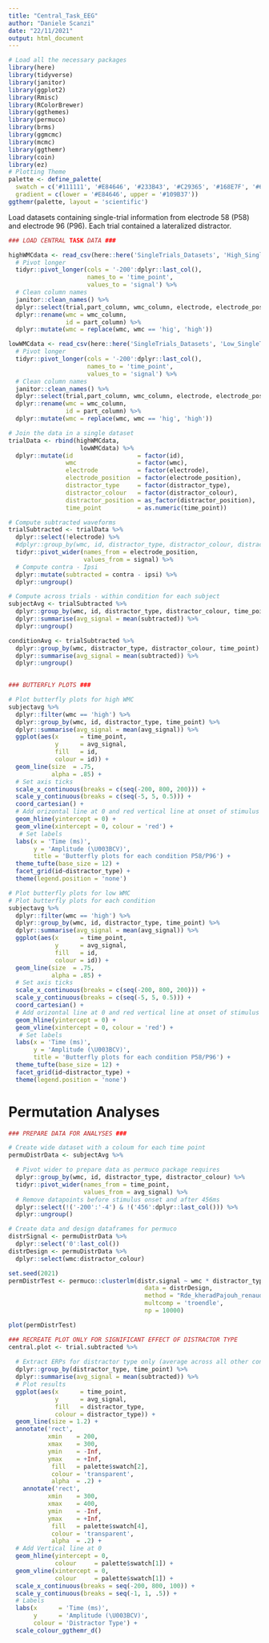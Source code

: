 ---
title: "Central_Task_EEG"
author: "Daniele Scanzi"
date: "22/11/2021"
output: html_document
---

```{r include=FALSE}
# Load all the necessary packages
library(here)
library(tidyverse)
library(janitor)
library(ggplot2)
library(Rmisc)
library(RColorBrewer)
library(ggthemes)
library(permuco)
library(brms)
library(ggmcmc)
library(mcmc)
library(ggthemr)
library(coin)
library(ez)
# Plotting Theme
palette <- define_palette(
  swatch = c('#111111', '#E84646', '#233B43', '#C29365', '#168E7F', '#65ADC2', '#109B37', '#DB784D', '#f1c40f'),
  gradient = c(lower = '#E84646', upper = '#109B37'))
ggthemr(palette, layout = 'scientific')
```

Load datasets containing single-trial information from electrode 58 (P58) and electrode 96 (P96). Each trial contained a lateralized distractor. 

```{r}
### LOAD CENTRAL TASK DATA ###

highWMCdata <- read_csv(here::here('SingleTrials_Datasets', 'High_SingleTrial_Central_All.csv')) %>% 
  # Pivot longer
  tidyr::pivot_longer(cols = '-200':dplyr::last_col(),
                      names_to = 'time_point',
                      values_to = 'signal') %>% 
  # Clean column names
  janitor::clean_names() %>% 
  dplyr::select(trial,part_column, wmc_column, electrode, electrode_position, distractor_type, distractor_colour, distractor_position, time_point, signal) %>% 
  dplyr::rename(wmc = wmc_column,
                id = part_column) %>% 
  dplyr::mutate(wmc = replace(wmc, wmc == 'hig', 'high'))

lowWMCdata <- read_csv(here::here('SingleTrials_Datasets', 'Low_SingleTrial_Central_All.csv')) %>% 
  # Pivot longer
  tidyr::pivot_longer(cols = '-200':dplyr::last_col(),
                      names_to = 'time_point',
                      values_to = 'signal') %>% 
  # Clean column names
  janitor::clean_names() %>% 
  dplyr::select(trial,part_column, wmc_column, electrode, electrode_position, distractor_type, distractor_colour, distractor_position, time_point, signal) %>% 
  dplyr::rename(wmc = wmc_column,
                id = part_column) %>% 
  dplyr::mutate(wmc = replace(wmc, wmc == 'hig', 'high'))

# Join the data in a single dataset
trialData <- rbind(highWMCdata,
                    lowWMCdata) %>% 
  dplyr::mutate(id                  = factor(id),
                wmc                 = factor(wmc),
                electrode           = factor(electrode),
                electrode_position  = factor(electrode_position),
                distractor_type     = factor(distractor_type),
                distractor_colour   = factor(distractor_colour),
                distractor_position = as_factor(distractor_position),
                time_point          = as.numeric(time_point))
```

```{r}
# Compute subtracted waveforms
trialSubtracted <- trialData %>% 
  dplyr::select(!electrode) %>% 
  #dplyr::group_by(wmc, id, distractor_type, distractor_colour, distractor_position) %>% 
  tidyr::pivot_wider(names_from = electrode_position,
                     values_from = signal) %>% 
  # Compute contra - Ipsi
  dplyr::mutate(subtracted = contra - ipsi) %>% 
  dplyr::ungroup()

# Compute across trials - within condition for each subject
subjectAvg <- trialSubtracted %>% 
  dplyr::group_by(wmc, id, distractor_type, distractor_colour, time_point) %>% 
  dplyr::summarise(avg_signal = mean(subtracted)) %>% 
  dplyr::ungroup()

conditionAvg <- trialSubtracted %>% 
  dplyr::group_by(wmc, distractor_type, distractor_colour, time_point) %>% 
  dplyr::summarise(avg_signal = mean(subtracted)) %>% 
  dplyr::ungroup()
  
```


```{r}
### BUTTERFLY PLOTS ###

# Plot butterfly plots for high WMC 
subjectavg %>% 
  dplyr::filter(wmc == 'high') %>% 
  dplyr::group_by(wmc, id, distractor_type, time_point) %>% 
  dplyr::summarise(avg_signal = mean(avg_signal)) %>% 
  ggplot(aes(x      = time_point, 
             y      = avg_signal,
             fill   = id,
             colour = id)) +
  geom_line(size  = .75,
            alpha = .85) +
  # Set axis ticks
  scale_x_continuous(breaks = c(seq(-200, 800, 200))) +
  scale_y_continuous(breaks = c(seq(-5, 5, 0.5))) + 
  coord_cartesian() +
  # Add orizontal line at 0 and red vertical line at onset of stimulus
  geom_hline(yintercept = 0) +
  geom_vline(xintercept = 0, colour = 'red') +
   # Set labels
  labs(x = 'Time (ms)',
       y = 'Amplitude (\U003BCV)',
       title = 'Butterfly plots for each condition P58/P96') +
  theme_tufte(base_size = 12) +
  facet_grid(id~distractor_type) +
  theme(legend.position = 'none') 

# Plot butterfly plots for low WMC
# Plot butterfly plots for each condition 
subjectavg %>% 
  dplyr::filter(wmc == 'high') %>% 
  dplyr::group_by(wmc, id, distractor_type, time_point) %>% 
  dplyr::summarise(avg_signal = mean(avg_signal)) %>% 
  ggplot(aes(x      = time_point, 
             y      = avg_signal,
             fill   = id,
             colour = id)) +
  geom_line(size  = .75,
            alpha = .85) +
  # Set axis ticks
  scale_x_continuous(breaks = c(seq(-200, 800, 200))) +
  scale_y_continuous(breaks = c(seq(-5, 5, 0.5))) + 
  coord_cartesian() +
  # Add orizontal line at 0 and red vertical line at onset of stimulus
  geom_hline(yintercept = 0) +
  geom_vline(xintercept = 0, colour = 'red') +
   # Set labels
  labs(x = 'Time (ms)',
       y = 'Amplitude (\U003BCV)',
       title = 'Butterfly plots for each condition P58/P96') +
  theme_tufte(base_size = 12) +
  facet_grid(id~distractor_type) +
  theme(legend.position = 'none')
```

# Permutation Analyses
```{r message=FALSE, warning=FALSE}
### PREPARE DATA FOR ANALYSES ###

# Create wide dataset with a coloum for each time point
permuDistrData <- subjectAvg %>% 

  # Pivot wider to prepare data as permuco package requires
  dplyr::group_by(wmc, id, distractor_type, distractor_colour) %>% 
  tidyr::pivot_wider(names_from = time_point,
                     values_from = avg_signal) %>% 
  # Remove datapoints before stimulus onset and after 456ms
  dplyr::select(!('-200':'-4') & !('456':dplyr::last_col())) %>% 
  dplyr::ungroup()

# Create data and design dataframes for permuco
distrSignal <- permuDistrData %>% 
  dplyr::select('0':last_col())
distrDesign <- permuDistrData %>% 
  dplyr::select(wmc:distractor_colour)
```

```{r}
set.seed(2021)
permDistrTest <- permuco::clusterlm(distr.signal ~ wmc * distractor_type * distractor_colour + Error(id/(distractor_type * distractor_colour)),
                                      data = distrDesign,
                                      method = "Rde_kheradPajouh_renaud",
                                      multcomp = 'troendle', 
                                      np = 10000)

plot(permDistrTest)
```

```{r}
### RECREATE PLOT ONLY FOR SIGNIFICANT EFFECT OF DISTRACTOR TYPE
central.plot <- trial.subtracted %>% 
  
  # Extract ERPs for distractor type only (average across all other conditions)
  dplyr::group_by(distractor_type, time_point) %>% 
  dplyr::summarise(avg_signal = mean(subtracted)) %>% 
  # Plot results
  ggplot(aes(x      = time_point, 
             y      = avg_signal,
             fill   = distractor_type,
             colour = distractor_type)) +
  geom_line(size = 1.2) +
  annotate('rect',
           xmin    = 200,
           xmax    = 300,
           ymin    = -Inf,
           ymax    = +Inf,
            fill   = palette$swatch[2],
            colour = 'transparent',
            alpha  = .2) +
    annotate('rect',
           xmin    = 300,
           xmax    = 400,
           ymin    = -Inf,
           ymax    = +Inf,
            fill   = palette$swatch[4],
            colour = 'transparent',
            alpha  = .2) +
  # Add Vertical line at 0
  geom_hline(yintercept = 0, 
             colour     = palette$swatch[1]) +
  geom_vline(xintercept = 0, 
             colour     = palette$swatch[1]) +
  scale_x_continuous(breaks = seq(-200, 800, 100)) +
  scale_y_continuous(breaks = seq(-1, 1, .5)) +
  # Labels
  labs(x      = 'Time (ms)',
       y      = 'Amplitude (\U003BCV)',
       colour = 'Distractor Type') +
  scale_colour_ggthemr_d()
```
